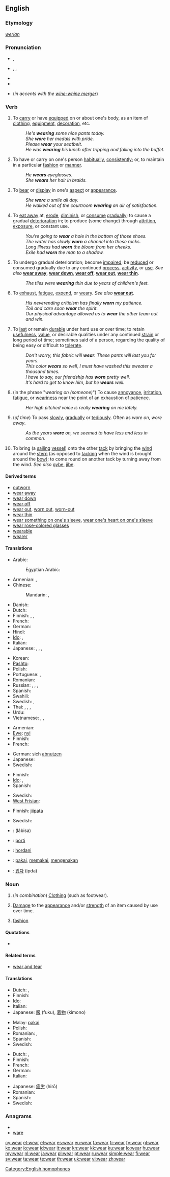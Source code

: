 {{wikipedia|dab=wear (disambiguation)|wear}}
{{also|-wear}}
==English==

===Etymology===
{{etyl|ang}} ''[[werian]]''

===Pronunciation===
* {{a|UK}} {{IPA|/wɛə/}}, {{SAMPA|/wE@/}}
* {{a|US}} {{enPR|wĕr}}, {{IPA|/wɛr/}}, {{SAMPA|/wEr/}}
* {{audio|en-us-wear.ogg|Audio (US)}}
* {{rhymes|ɛə(r)}}
* {{homophones|ware|where}} (''in accents with the [[wine-whine merger]]'')

===Verb===
{{en-verb|wears|wearing|wore|worn}}

# To [[carry]] or have [[equipped]] on or about one's body, as an item of [[clothing]], [[equipment]], [[decoration]], etc.
#: ''He's '''wearing''' some nice pants today.''
#: ''She '''wore''' her medals with pride.''
#: ''Please '''wear''' your seatbelt.''
#: ''He was '''wearing''' his lunch after tripping and falling into the buffet.''
# To have or carry on one's person [[habitually]], [[consistently]]; or, to maintain in a particular [[fashion]] or [[manner]].
#: ''He '''wears''' eyeglasses.''
#: ''She '''wears''' her hair in braids.''
# To [[bear]] or [[display]] in one's [[aspect]] or [[appearance]].
#: ''She '''wore''' a smile all day.''
#: ''He walked out of the courtroom '''wearing''' an air of satisfaction.''
# To [[eat away]] at, [[erode]], [[diminish]], or [[consume]] [[gradually]]; to cause a gradual [[deterioration]] in; to produce (some change) through [[attrition]], [[exposure]], or constant use.
#: ''You're going to '''wear''' a hole in the bottom of those shoes.''
#: ''The water has slowly '''worn''' a channel into these rocks.''
#: ''Long illness had '''worn''' the bloom from her cheeks.''
#: ''Exile had '''worn''' the man to a shadow.''
# {{intransitive}} To undergo gradual deterioration; become [[impaired]]; be [[reduced]] or consumed gradually due to any continued [[process]], [[activity]], or [[use]]. ''See also'' '''[[wear away]]''', '''[[wear down]]''', '''[[wear off]]''', '''[[wear out]]''', '''[[wear thin]]'''.
#: ''The tiles were '''wearing''' thin due to years of children's feet.''
# To [[exhaust]], [[fatigue]], [[expend]], or [[weary]]. ''See also'' '''[[wear out]]'''.
#: ''His neverending criticism has finally '''worn''' my patience.''
#: ''Toil and care soon '''wear''' the spirit.''
#: ''Our physical advantage allowed us to '''wear''' the other team out and win.''
# {{intransitive}} To [[last]] or remain [[durable]] under hard use or over time; to retain [[usefulness]], [[value]], or desirable qualities under any continued [[strain]] or long period of time; sometimes said of a person, regarding the quality of being easy or difficult to [[tolerate]].
#: ''Don't worry, this fabric will '''wear'''. These pants will last you for years.''
#: ''This color '''wears''' so well, I must have washed this sweater a thousand times.''
#: ''I have to say, our friendship has '''worn''' pretty well.''
#: ''It's hard to get to know him, but he '''wears''' well.''
# {{intransitive|colloquial}} (in the phrase "''wearing on (someone)''") To cause [[annoyance]], [[irritation]], [[fatigue]], or [[weariness]] near the point of an exhaustion of patience.
#: ''Her high pitched voice is really '''wearing''' on me lately.''
# {{intransitive}} (''of time'') To pass [[slowly]], [[gradually]] or [[tediously]]. Often as ''wore on'', ''wore away''.
#: ''As the years '''wore''' on, we seemed to have less and less in common.''
# {{nautical}} To bring (a [[sailing]] [[vessel]]) onto the other [[tack]] by bringing the [[wind]] around the [[stern]] (as opposed to [[tacking]] when the wind is brought around the [[bow]]); to come round on another tack by turning away from the wind. ''See also'' [[gybe]], [[jibe]].

====Derived terms====
* [[outworn]]
* [[wear away]]
* [[wear down]]
* [[wear off]]
* [[wear out]], [[worn out]], [[worn-out]]
* [[wear thin]]
* [[wear something on one's sleeve]], [[wear one's heart on one's sleeve]]
* [[wear rose-colored glasses]]
* [[wearable]]
* [[wearer]]

====Translations====
{{trans-top|to have on (clothes)}}
* Arabic: {{t-|ar|لبس|alt=لَبِسَ|tr=lábisa}}
*: Egyptian Arabic: {{tø|arz|لبس|tr=libis|sc=Arab|xs=Egyptian Arabic}}
* Armenian: {{t-|hy|հագնել|tr=hagnel}}, {{t-|hy|կրել|tr=krel}}
* Chinese:
*: Mandarin: {{t|zh|穿|tr=chuān|sc=Hani}}, {{qualifier|spectacles, hat, etc.}} {{t|zh|戴|tr=dài|sc=Hani}}
* Danish: {{t|da|have}} {{t|da|på}}
* Dutch: {{t+|nl|dragen}}
* Finnish: {{t-|fi|olla yllään}}, {{t+|fi|pitää}}, {{t+|fi|käyttää}}
* French: {{t+|fr|porter}}
* German: {{t+|de|tragen}}
* Hindi: {{t|hi|पहनना|tr=pahannā|sc=Deva}}
* [[Ido]]: {{t+|io|portar|xs=Ido}},  {{t+|io|metar|xs=Ido}}
* Italian: {{t-|it|indossare}}
* Japanese: {{qualifier|upper body}} {{t|ja|着る|tr=[[きる]], kiru|sc=Jpan}}, {{t|ja|掛ける|tr=[[かける]], kakeru|sc=Jpan}}, {{qualifier|lower body}} {{t|ja|履く|tr=[[はく]], haku|sc=Jpan}}, {{qualifier|head}} {{t|ja|被る|tr=かぶる, kaburu|sc=Jpan}}
{{trans-mid}}
* Korean: {{t|ko|입다|tr=ipda|sc=Kore}}
* [[Pashto]]: {{t-|ps|اغوستل|tr=aγustəl|sc=ps-Arab|xs=Pashto}}
* Polish: {{t+|pl|nosić}}
* Portuguese: {{t+|pt|trazer}}, {{t+|pt|usar}}
* Romanian: {{t-|ro|purta}}
* Russian: {{t|ru|носить|tr=nosít’|sc=Cyrl}},  {{qualifier|imperfective, put on}} {{t+|ru|надевать|tr=nadevát'}},  {{qualifier|perfective, put on}} {{t+|ru|надеть|tr=nadét'}},  {{qualifier|have smth. on}} {{t|ru|быть одетым|tr=byt' odétym}}
* Spanish: {{t+|es|llevar}}
* Swahili: {{t|sw|kuvaa}}
* Swedish: {{t+|sv|bära}}, {{t|sv|ha på sig}}
* Thai: {{t|th|ใส่|tr=sai|sc=Thai}}, {{t|th|สวมใส่|tr=sŭam sài|sc=Thai}}, {{t|th|สวม|tr=sŭam|sc=Thai}}, {{t|th|ครอง|tr=krong|sc=Thai}}
* Urdu: {{t|ur|پہننا|tr=pahannā|sc=ur-Arab}}
* Vietnamese: {{t|vi|mặc}}, {{qualifier|spectacles, earrings, etc.}} {{t|vi|đeo}}, {{qualifier|shoes}} {{t|vi|đi}}
{{trans-bottom}}

{{trans-top|to diminish due to use}}
* Armenian: {{t|hy|մաշվել|tr=mašvel}}
* [[Ewe]]: [[nyi]]
* Finnish: {{t+|fi|kulua}}
* French: {{t+|fr|user}}
{{trans-mid}}
* German: sich [[abnutzen]]
* Japanese: {{t|ja|擦り切れる|tr=surikireru}}
* Swedish: {{t|sv|slitas}}
{{trans-bottom}}

{{trans-top|to exhaust physically}}
* Finnish: {{t-|fi|väsyttää}}
* [[Ido]]: {{t+|io|fatigar|xs=Ido}},  {{t|io|tedar|xs=Ido}}
* Spanish: {{t-|es|fatigar}}
{{trans-mid}}
* Swedish: {{t|sv|trötta ut}}
* [[West Frisian]]: {{t|fy|skuorre|xs=West Frisian}}
{{trans-bottom}}

{{trans-top|to bring to other tack}}
* Finnish: [[jiipata]]
{{trans-mid}}
* Swedish: {{t|sv|vända undan vinden}}
{{trans-bottom}}

{{checktrans-top}}
* {{ttbc|ar}}: {{Arab|[[لبس]]}} (lábisa)
* {{ttbc|eo}}: [[porti]]
* {{ttbc|Hungarian}}: [[hordani]]
* {{ttbc|id}}: [[pakai]], [[pakai|memakai]], [[kena|mengenakan]]
* {{ttbc|ko}}: [[입다]] (ipda)
{{trans-bottom}}

===Noun===
{{wikipedia|Wear|Wear (damage)}}
{{en-noun|-}}

# {{uncountable}} (''in combination'') [[clothing|Clothing]] (such as footwear).
# {{uncountable}} [[damage|Damage]] to the [[appearance]] and/or [[strength]] of an item caused by use over time.
# {{uncountable}} [[fashion]]

====Quotations====
* {{seeCites}}

====Related terms====
* [[wear and tear]]

====Translations====
{{trans-top|Clothing}}
* Dutch: {{t-|nl|kledij|f}}, {{t+|nl|kleding|f}}
* Finnish: {{t+|fi|asu}}
* [[Ido]]: {{t|io|vestaro|xs=Ido}}
* Italian: {{t+|it|abbigliamento|m}}
* Japanese: [[服]] (fuku), [[着物]] (kimono)
{{trans-mid}}
* Malay: [[pakai]]
* Polish: {{t|pl|ubranie|n}}
* Romanian: {{t|ro|îmbrăcăminte|f}}, {{t|ro|haine|f|p}}
* Spanish: {{t+|es|ropa|f}}
* Swedish: {{t|sv|klädsel|c}}
{{trans-bottom}}

{{trans-top|Damage}}
* Dutch: {{t-|nl|sleet|m}}, {{t-|nl|slijtage|f}}
* Finnish: {{t-|fi|kuluminen}}
* French: {{t+|fr|usure|f}}
* German: {{t+|de|Abnutzung|f}}
* Italian: {{t+|it|usura|f}}
{{trans-mid}}
* Japanese: [[疲労]] (hirō)
* Romanian: {{t|ro|uzură|f}}
* Spanish: {{t-|es|desgaste|m}}
* Swedish: {{t+|sv|slitage|n}}
{{trans-bottom}}

===Anagrams===
* {{alphagram|aerw}}
* [[ware#English|ware]]

[[Category:English homophones]]

[[cy:wear]]
[[et:wear]]
[[el:wear]]
[[es:wear]]
[[eu:wear]]
[[fa:wear]]
[[fr:wear]]
[[fy:wear]]
[[gl:wear]]
[[ko:wear]]
[[io:wear]]
[[id:wear]]
[[it:wear]]
[[kn:wear]]
[[kk:wear]]
[[ku:wear]]
[[lo:wear]]
[[hu:wear]]
[[my:wear]]
[[nl:wear]]
[[ja:wear]]
[[pl:wear]]
[[pt:wear]]
[[ru:wear]]
[[simple:wear]]
[[fi:wear]]
[[sv:wear]]
[[ta:wear]]
[[te:wear]]
[[th:wear]]
[[uk:wear]]
[[vi:wear]]
[[zh:wear]]